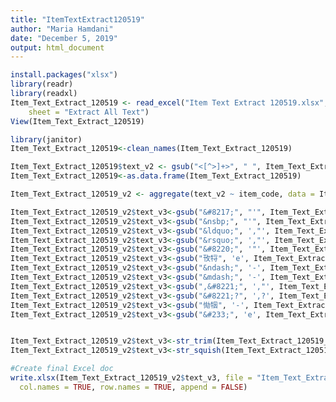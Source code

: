 ---
title: "ItemTextExtract120519"
author: "Maria Hamdani"
date: "December 5, 2019"
output: html_document
---


```{r}
install.packages("xlsx")
library(readr)
library(readxl)
Item_Text_Extract_120519 <- read_excel("Item Text Extract 120519.xlsx", 
    sheet = "Extract All Text")
View(Item_Text_Extract_120519)

library(janitor)
Item_Text_Extract_120519<-clean_names(Item_Text_Extract_120519)

Item_Text_Extract_120519$text_v2 <- gsub("<[^>]+>", " ", Item_Text_Extract_120519$text)
Item_Text_Extract_120519<-as.data.frame(Item_Text_Extract_120519)

Item_Text_Extract_120519_v2 <- aggregate(text_v2 ~ item_code, data = Item_Text_Extract_120519, paste, collapse = " ")

Item_Text_Extract_120519_v2$text_v3<-gsub("&#8217;", "'", Item_Text_Extract_120519_v2$text_v2)
Item_Text_Extract_120519_v2$text_v3<-gsub("&nsbp;", "'", Item_Text_Extract_120519_v2$text_v2)
Item_Text_Extract_120519_v2$text_v3<-gsub("&ldquo;", ',"', Item_Text_Extract_120519_v2$text_v2)
Item_Text_Extract_120519_v2$text_v3<-gsub("&rsquo;", ',"', Item_Text_Extract_120519_v2$text_v2)
Item_Text_Extract_120519_v2$text_v3<-gsub("&#8220;", '"', Item_Text_Extract_120519_v2$text_v3)
Item_Text_Extract_120519_v2$text_v3<-gsub("攼㸹", 'e', Item_Text_Extract_120519_v2$text_v3)
Item_Text_Extract_120519_v2$text_v3<-gsub("&ndash;", '-', Item_Text_Extract_120519_v2$text_v3)
Item_Text_Extract_120519_v2$text_v3<-gsub("&mdash;", '-', Item_Text_Extract_120519_v2$text_v3)
Item_Text_Extract_120519_v2$text_v3<-gsub(",&#8221;", ',"', Item_Text_Extract_120519_v2$text_v3)
Item_Text_Extract_120519_v2$text_v3<-gsub("&#8221;?", ',?', Item_Text_Extract_120519_v2$text_v3)
Item_Text_Extract_120519_v2$text_v3<-gsub("㤼㸶", '-', Item_Text_Extract_120519_v2$text_v3)
Item_Text_Extract_120519_v2$text_v3<-gsub("&#233;", 'e', Item_Text_Extract_120519_v2$text_v3)


Item_Text_Extract_120519_v2$text_v3<-str_trim(Item_Text_Extract_120519_v2$text_v3)
Item_Text_Extract_120519_v2$text_v3<-str_squish(Item_Text_Extract_120519_v2$text_v3)

#Create final Excel doc
write.xlsx(Item_Text_Extract_120519_v2$text_v3, file = "Item_Text_Extract_120519_Clean.xlsx", sheetName = "Item Extract", 
  col.names = TRUE, row.names = TRUE, append = FALSE)

```


